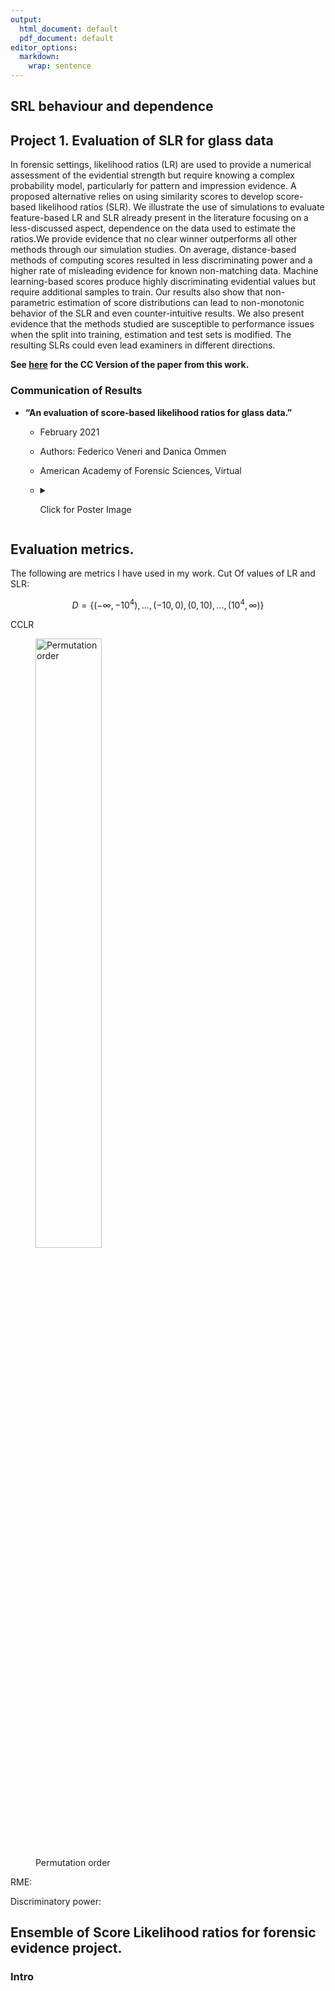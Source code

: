 ```yaml
---
output:
  html_document: default
  pdf_document: default
editor_options: 
  markdown: 
    wrap: sentence
---
```


## SRL behaviour and dependence
 
## Project 1. Evaluation of SLR for glass data

In forensic settings, likelihood ratios (LR) are used to provide a numerical assessment of the evidential strength but require knowing a complex probability model, particularly for pattern and impression evidence.
A proposed alternative relies on using similarity scores to develop score-based likelihood ratios (SLR).
We illustrate the use of simulations to evaluate feature-based LR and SLR already present in the literature focusing on a less-discussed aspect, dependence on the data used to estimate the ratios.We provide evidence that no clear winner outperforms all other methods through our simulation studies.
On average, distance-based methods of computing scores resulted in less discriminating power and a higher rate of misleading evidence for known non-matching data.
Machine learning-based scores produce highly discriminating evidential values but require additional samples to train.
Our results also show that non-parametric estimation of score distributions can lead to non-monotonic behavior of the SLR and even counter-intuitive results.
We also present evidence that the methods studied are susceptible to performance issues when the split into training, estimation and test sets is modified.
The resulting SLRs could even lead examiners in different directions.

**See [here](https://dr.lib.iastate.edu/entities/publication/38a3826f-b14a-48d2-a69c-8feede14523d) for the CC Version of the paper from this work.**

### Communication of Results

-   <strong>"An evaluation of score-based likelihood ratios for glass data."</strong>
    -   February 2021

    -   Authors: Federico Veneri and Danica Ommen

    -   American Academy of Forensic Sciences, Virtual

    -   <details>

        <summary>

        Click for Poster Image

        </summary>

        ![Poster AAFS 2021](images/foundations/FV/Poster_Veneri_Ommen.jpg)

        </details>

## Evaluation metrics.

The following are metrics I have used in my work.
Cut Of values of LR and SLR:

$$D=\{(-\infty,-10^4),...,(-10,0),(0,10),...,(10^4,\infty) \} $$

CCLR

```{=tex}
\begin{eqnarray}
C_{LLR_{KM}} &=&  \frac{1}{n_{KM}} \sum_{t=1}^{T} y_t  log_2(1+\frac{1}{SLR_t})    \\ 
C_{LLR_{KNM}} &=& \frac{1}{n_{KNM}}  \sum_{t=1}^{T} (1-y_t)  log_2(1+SLR_t)   \\ 
C_{LLR} &=&   \frac{1}{2}(C_{LLR_{KM}}+C_{LLR_{KNM}})  
\end{eqnarray}
```
![Permutation order](images/foundations/FV/Original%20Cost.png){width="50%"}

RME:

```{=tex}
\begin{eqnarray}
RME_{KM} &=& \frac{\sum_t^{T} y_t \one_{\{SLR_t<1\}}}{\sum_t^{T}y_t} =  \frac{\sum_t^{T} y_t \one_{\{SLR_t<1\}}}{n_{KM}}  \\ 
RME_{KNM} &=& \frac{\sum_t^{T} (1-y_t) \one_{\{SLR_t>1\}}}{\sum_t^{T} (1-y_t)} =\frac{\sum_t^{T} (1-y_t) \one_{\{SLR_t>1\}}}{n_{KNM}}   
\end{eqnarray}
```
Discriminatory power:

```{=tex}
\begin{eqnarray}
D_p_{{KM}} &=& \frac{\sum_t^{T} y_t \one_{\{SLR_t\geq C_{KM}\}} }{\sum_t^{T}y_t} =  \frac{\sum_t^{T} y_t \one_{\{SLR_t\geq C_{KM}\}}}{n_{KM}}  \\ 
D_p_{{KNM}} &=& \frac{\sum_t^{T} (1-y_t) \one_{\{SLR_t\leq C_{KNM}\}} }{\sum_t^{T} (1-y_t)} =\frac{\sum_t^{T} (1-y_t) \one_{\{SLR_t\leq C_{KNM}\}} }{n_{KNM}}   
\end{eqnarray}
```
## Ensemble of Score Likelihood ratios for forensic evidence project.

### Intro
